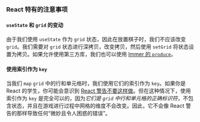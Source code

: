 
<Solution />

### React 特有的注意事项

#### `useState` 和 `grid` 的变动

由于我们使用 `useState` 作为 `grid` 状态，因此在放置棋子时，我们不应该改变 `grid`。我们需要对 `grid` 状态进行深拷贝，改变拷贝，然后使用 `setGrid` 将状态设置为拷贝。如果允许使用第三方库，我们也可以使用 [Immer 的 `produce`](https://immerjs.github.io/immer/produce/)。

#### 使用索引作为 `key`

当我们 `map` `grid` 中的行和单元格时，我们使用它们的索引作为 `key`。如果你是 React 的学生，你可能会意识到 [React 警告不要这样做](https://react.dev/learn/rendering-lists#why-does-react-need-keys)。但在这种情况下，使用索引作为 `key` 是完全可以的，因为*它们是 `grid` 中行和单元格的正确标识符*，不包含状态，并且在游戏进行过程中网格的维度不会改变。因此，它不会像 React 警告的那样导致任何“微妙且令人困惑的错误”。

<TestCases />
